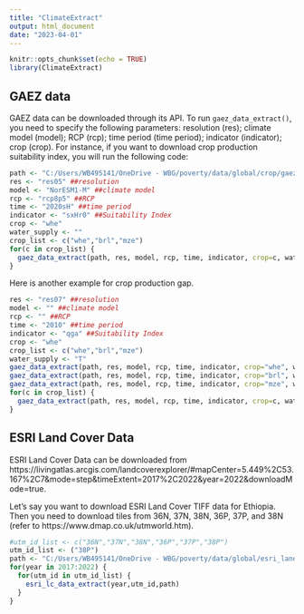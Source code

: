 ```yaml
---
title: "ClimateExtract"
output: html_document
date: "2023-04-01"
---
```


```r
knitr::opts_chunk$set(echo = TRUE)
library(ClimateExtract)
```

## GAEZ data
GAEZ data can be downloaded through its API. To run `gaez_data_extract()`, you need to specify the following parameters: resolution (res); climate model (model); RCP (rcp); time period (time period); indicator (indicator); crop (crop). For instance, if you want to download crop production suitability index, you will run the following code: 

```r
path <- "C:/Users/WB495141/OneDrive - WBG/poverty/data/global/crop/gaez/version_4/sxHr0"
res <- "res05" ##resolution
model <- "NorESM1-M" ##climate model
rcp <- "rcp8p5" ##RCP
time <- "2020sH" ##time period
indicator <- "sxHr0" ##Suitability Index
crop <- "whe"
water_supply <- ""
crop_list <- c("whe","brl","mze")
for(c in crop_list) {
  gaez_data_extract(path, res, model, rcp, time, indicator, crop=c, water_supply)
}

```
Here is another example for crop production gap.
```r
res <- "res07" ##resolution
model <- "" ##climate model
rcp <- "" ##RCP
time <- "2010" ##time period
indicator <- "qga" ##Suitability Index
crop <- "whe"
crop_list <- c("whe","brl","mze")
water_supply <- "T"
gaez_data_extract(path, res, model, rcp, time, indicator, crop="whe", water_supply)
gaez_data_extract(path, res, model, rcp, time, indicator, crop="brl", water_supply)
gaez_data_extract(path, res, model, rcp, time, indicator, crop="mze", water_supply)
for(c in crop_list) {
  gaez_data_extract(path, res, model, rcp, time, indicator, crop=c, water_supply)
}
```
## ESRI Land Cover Data
ESRI Land Cover Data can be downloaded from https://livingatlas.arcgis.com/landcoverexplorer/#mapCenter=5.449%2C53.167%2C7&mode=step&timeExtent=2017%2C2022&year=2022&downloadMode=true. 

Let's say you want to download ESRI Land Cover TIFF data for Ethiopia. Then you need to download tiles from 36N, 37N, 38N, 36P, 37P, and 38N (refer to https://www.dmap.co.uk/utmworld.htm). 

```r
#utm_id_list <- c("36N","37N","38N","36P","37P","38P")
utm_id_list <- ("38P")
path <- "C:/Users/WB495141/OneDrive - WBG/poverty/data/global/esri_landcover/ETH"
for(year in 2017:2022) {
  for(utm_id in utm_id_list) {
    esri_lc_data_extract(year,utm_id,path)
  }
}
```
